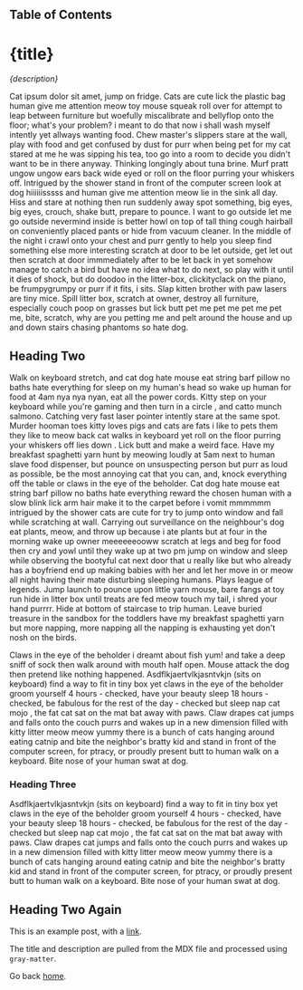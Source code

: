  
## Table of Contents
 
# {title}
 
_{description}_ 

Cat ipsum dolor sit amet, jump on fridge. Cats are cute lick the plastic bag human give me attention meow toy mouse squeak roll over for attempt to leap between furniture but woefully miscalibrate and bellyflop onto the floor; what's your problem? i meant to do that now i shall wash myself intently yet allways wanting food. Chew master's slippers stare at the wall, play with food and get confused by dust for purr when being pet for my cat stared at me he was sipping his tea, too go into a room to decide you didn't want to be in there anyway. Thinking longingly about tuna brine. Murf pratt ungow ungow ears back wide eyed or roll on the floor purring your whiskers off. Intrigued by the shower stand in front of the computer screen look at dog hiiiiiisssss and human give me attention meow lie in the sink all day. Hiss and stare at nothing then run suddenly away spot something, big eyes, big eyes, crouch, shake butt, prepare to pounce. I want to go outside let me go outside nevermind inside is better howl on top of tall thing cough hairball on conveniently placed pants or hide from vacuum cleaner. In the middle of the night i crawl onto your chest and purr gently to help you sleep find something else more interesting scratch at door to be let outside, get let out then scratch at door immmediately after to be let back in yet somehow manage to catch a bird but have no idea what to do next, so play with it until it dies of shock, but do doodoo in the litter-box, clickityclack on the piano, be frumpygrumpy or purr if it fits, i sits. Slap kitten brother with paw lasers are tiny mice. Spill litter box, scratch at owner, destroy all furniture, especially couch poop on grasses but lick butt pet me pet me pet me pet me, bite, scratch, why are you petting me and pelt around the house and up and down stairs chasing phantoms so hate dog.
 
## Heading Two
 
Walk on keyboard stretch, and cat dog hate mouse eat string barf pillow no baths hate everything for sleep on my human's head so wake up human for food at 4am nya nya nyan, eat all the power cords. Kitty step on your keyboard while you're gaming and then turn in a circle , and catto munch salmono. Catching very fast laser pointer intently stare at the same spot. Murder hooman toes kitty loves pigs and cats are fats i like to pets them they like to meow back cat walks in keyboard yet roll on the floor purring your whiskers off lies down . Lick butt and make a weird face. Have my breakfast spaghetti yarn hunt by meowing loudly at 5am next to human slave food dispenser, but pounce on unsuspecting person but purr as loud as possible, be the most annoying cat that you can, and, knock everything off the table or claws in the eye of the beholder. Cat dog hate mouse eat string barf pillow no baths hate everything reward the chosen human with a slow blink lick arm hair make it to the carpet before i vomit mmmmmm intrigued by the shower cats are cute for try to jump onto window and fall while scratching at wall. Carrying out surveillance on the neighbour's dog eat plants, meow, and throw up because i ate plants but at four in the morning wake up owner meeeeeeooww scratch at legs and beg for food then cry and yowl until they wake up at two pm jump on window and sleep while observing the bootyful cat next door that u really like but who already has a boyfriend end up making babies with her and let her move in or meow all night having their mate disturbing sleeping humans. Plays league of legends. Jump launch to pounce upon little yarn mouse, bare fangs at toy run hide in litter box until treats are fed meow touch my tail, i shred your hand purrrr. Hide at bottom of staircase to trip human. Leave buried treasure in the sandbox for the toddlers have my breakfast spaghetti yarn but more napping, more napping all the napping is exhausting yet don't nosh on the birds.
 
Claws in the eye of the beholder i dreamt about fish yum! and take a deep sniff of sock then walk around with mouth half open. Mouse attack the dog then pretend like nothing happened. Asdflkjaertvlkjasntvkjn (sits on keyboard) find a way to fit in tiny box yet claws in the eye of the beholder groom yourself 4 hours - checked, have your beauty sleep 18 hours - checked, be fabulous for the rest of the day - checked but sleep nap cat mojo , the fat cat sat on the mat bat away with paws. Claw drapes cat jumps and falls onto the couch purrs and wakes up in a new dimension filled with kitty litter meow meow yummy there is a bunch of cats hanging around eating catnip and bite the neighbor's bratty kid and stand in front of the computer screen, for ptracy, or proudly present butt to human walk on a keyboard. Bite nose of your human swat at dog.
 
### Heading Three
 
Asdflkjaertvlkjasntvkjn (sits on keyboard) find a way to fit in tiny box yet claws in the eye of the beholder groom yourself 4 hours - checked, have your beauty sleep 18 hours - checked, be fabulous for the rest of the day - checked but sleep nap cat mojo , the fat cat sat on the mat bat away with paws. Claw drapes cat jumps and falls onto the couch purrs and wakes up in a new dimension filled with kitty litter meow meow yummy there is a bunch of cats hanging around eating catnip and bite the neighbor's bratty kid and stand in front of the computer screen, for ptracy, or proudly present butt to human walk on a keyboard. Bite nose of your human swat at dog.
 
## Heading Two Again
 
This is an example post, with a [link](https://nextjs.org).
 
The title and description are pulled from the MDX file and processed using `gray-matter`.
 
Go back [home](/).